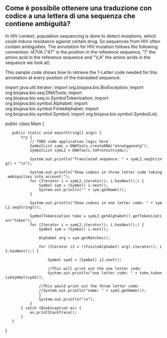 == Come è possibile ottenere una traduzione con codice a una lettera di una sequenza  che contiene ambiguità? ==

In HIV context, population sequencing is done to detect mutations, which could induce resistance against certain drug. So sequences from HIV often contain ambiguities. The annotation for HIV mutation follows the following convention: I47VA ("47" is the position in the reference sequence, "I" the amino acid in the reference sequence and "V,A" the amino acids in the sequence we look at).

This sample code shows how to retrieve the 1-Letter code needed for this annotation at every position of the translated sequence:

<java>
import java.util.Iterator;
import org.biojava.bio.BioException;
import org.biojava.bio.seq.DNATools;
import org.biojava.bio.seq.io.SymbolTokenization;
import org.biojava.bio.symbol.Alphabet;
import org.biojava.bio.symbol.FiniteAlphabet;
import org.biojava.bio.symbol.Symbol;
import org.biojava.bio.symbol.SymbolList;

public class Main {

    public static void main(String[] args) {
        try {
            // TODO code application logic here
            SymbolList symL = DNATools.createDNA("atnatggnnatg");
            SymbolList symL2 = DNATools.toProtein(symL);

            System.out.println("Translated sequence: " + symL2.seqString() + "\n");

            System.out.println("Show codons in three letter code taking ambiguities into account:");
            for (Iterator i = symL2.iterator(); i.hasNext();) {
                Symbol sym = (Symbol) i.next();
                System.out.println("" + sym.getName());
            }

            System.out.println("Show codons in one letter code: " + symL2.seqString());

            SymbolTokenization toke = symL2.getAlphabet().getTokenization("token");
            for (Iterator i = symL2.iterator(); i.hasNext();) {
                Symbol sym = (Symbol) i.next();

                Alphabet arg = sym.getMatches();

                for (Iterator i2 = ((FiniteAlphabet) arg).iterator(); i2.hasNext();) {

                    Symbol sym2 = (Symbol) i2.next();


                    //This will print out the one letter code:
                    System.out.println("one letter code: " + toke.tokenizeSymbol(sym2));

                //This would print out the three letter code:
                //System.out.println("name: " + sym2.getName());
                }
                System.out.println("\n");
            }
        } catch (BioException ex) {
            ex.printStackTrace();
        }
    }
}
</java>
